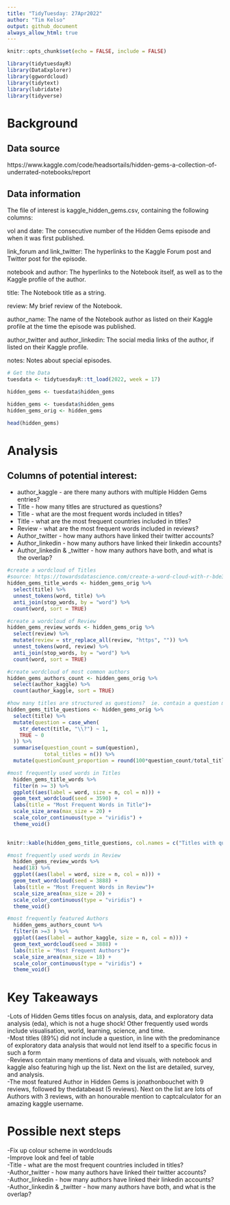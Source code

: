 ```yaml
---
title: "TidyTuesday: 27Apr2022"
author: "Tim Kelso"
output: github_document
always_allow_html: true
---
```


```r
knitr::opts_chunk$set(echo = FALSE, include = FALSE)
```

```r
library(tidytuesdayR)
library(DataExplorer)
library(ggwordcloud)
library(tidytext)
library(lubridate)
library(tidyverse)
```
# Background 
## Data source
https://www.kaggle.com/code/headsortails/hidden-gems-a-collection-of-underrated-notebooks/report

## Data information
The file of interest is kaggle_hidden_gems.csv, containing the following columns:

vol and date: The consecutive number of the Hidden Gems episode and when it was first published.

link_forum and link_twitter: The hyperlinks to the Kaggle Forum post and Twitter post for the episode.

notebook and author: The hyperlinks to the Notebook itself, as well as to the Kaggle profile of the author.

title: The Notebook title as a string.

review: My brief review of the Notebook.

author_name: The name of the Notebook author as listed on their Kaggle profile at the time the episode was published.

author_twitter and author_linkedin: The social media links of the author, if listed on their Kaggle profile.

notes: Notes about special episodes.  


```r
# Get the Data
tuesdata <- tidytuesdayR::tt_load(2022, week = 17)

hidden_gems <- tuesdata$hidden_gems

hidden_gems <- tuesdata$hidden_gems
hidden_gems_orig <- hidden_gems
```

```r
head(hidden_gems)
```
# Analysis  
## Columns of potential interest:  
- author_kaggle - are there many authors with multiple Hidden Gems entries?  
- Title - how many titles are structured as questions?  
- Title - what are the most frequent words included in titles?  
- Title - what are the most frequent countries included in titles?  
- Review - what are the most frequent words included in reviews?  
- Author_twitter - how many authors have linked their twitter accounts?  
- Author_linkedin - how many authors have linked their linkedin accounts?  
- Author_linkedin & _twitter - how many authors have both, and what is the overlap?  
```r
#create a wordcloud of Titles
#source: https://towardsdatascience.com/create-a-word-cloud-with-r-bde3e7422e8a 
hidden_gems_title_words <- hidden_gems_orig %>%
  select(title) %>%
  unnest_tokens(word, title) %>% 
  anti_join(stop_words, by = "word") %>% 
  count(word, sort = TRUE)

#create a wordcloud of Review
hidden_gems_review_words <- hidden_gems_orig %>%
  select(review) %>%
  mutate(review = str_replace_all(review, "https", "")) %>% 
  unnest_tokens(word, review) %>% 
  anti_join(stop_words, by = "word") %>% 
  count(word, sort = TRUE)

#create wordcloud of most common authors
hidden_gems_authors_count <- hidden_gems_orig %>%
  select(author_kaggle) %>%
  count(author_kaggle, sort = TRUE)

#how many titles are structured as questions?  ie. contain a question mark
hidden_gems_title_questions <- hidden_gems_orig %>% 
  select(title) %>% 
  mutate(question = case_when(
    str_detect(title, "\\?") ~ 1,
    TRUE ~ 0
  )) %>% 
  summarise(question_count = sum(question),
            total_titles = n()) %>% 
  mutate(questionCount_proportion = round(100*question_count/total_titles, 1))
```

```r
#most frequently used words in Titles
  hidden_gems_title_words %>% 
  filter(n >= 3) %>% 
  ggplot((aes(label = word, size = n, col = n))) +
  geom_text_wordcloud(seed = 3590) + 
  labs(title = "Most Frequent Words in Title")+
  scale_size_area(max_size = 20) +
  scale_color_continuous(type = "viridis") +
  theme_void()
  
```

```r
knitr::kable(hidden_gems_title_questions, col.names = c("Titles with questions", "Total number of Titles", "Proportion of Titles that included Questions (%) "), align = "l")
```


```r
#most frequently used words in Review
  hidden_gems_review_words %>% 
  head(18) %>% 
  ggplot((aes(label = word, size = n, col = n))) +
  geom_text_wordcloud(seed = 3888) + 
  labs(title = "Most Frequent Words in Review")+
  scale_size_area(max_size = 20) +
  scale_color_continuous(type = "viridis") +
  theme_void()
```

```r
#most frequently featured Authors
  hidden_gems_authors_count %>% 
  filter(n >=3 ) %>% 
  ggplot((aes(label = author_kaggle, size = n, col = n))) +
  geom_text_wordcloud(seed = 3888) + 
  labs(title = "Most Frequent Authors")+
  scale_size_area(max_size = 18) +
  scale_color_continuous(type = "viridis") +
  theme_void()
```

# Key Takeaways  
-Lots of Hidden Gems titles focus on analysis, data, and exploratory data analysis (eda), which is not a huge shock! Other frequently used words include visualisation, world, learning, science, and time.  
-Most titles (89%) did not include a question, in line with the predominance of exploratory data analysis that would not lend itself to a specific focus in such a form  
-Reviews contain many mentions of data and visuals, with notebook and kaggle also featuring high up the list. Next on the list are detailed, survey, and analysis.  
-The most featured Author in Hidden Gems is jonathonbouchet with 9 reviews, followed by thedatabeast (5 reviews). Next on the list are lots of Authors with 3 reviews, with an honourable mention to captcalculator for an amazing kaggle username.  

# Possible next steps  
-Fix up colour scheme in wordclouds  
-Improve look and feel of table  
-Title - what are the most frequent countries included in titles?  
-Author_twitter - how many authors have linked their twitter accounts?  
-Author_linkedin - how many authors have linked their linkedin accounts?  
-Author_linkedin & _twitter - how many authors have both, and what is the overlap?